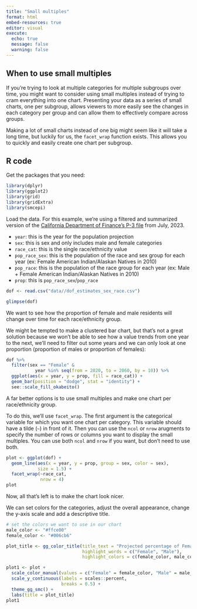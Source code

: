 ```yaml
---
title: "Small multiples"
format: html
embed-resources: true
editor: visual
execute: 
  echo: true
  message: false
  warning: false
---
```


## When to use small multiples

If you're trying to look at multiple categories for multiple subgroups over time, you might want to consider using small multiples instead of trying to cram everything into one chart. Presenting your data as a series of small charts, one per subgroup, allows viewers to more easily see the changes in each category per group and can allow them to effectively compare across groups.

Making a lot of small charts instead of one big might seem like it will take a long time, but luckily for us, the `facet_wrap` function exists. This allows you to quickly and easily create one chart per subgroup.

## R code

Get the packages that you need:

```r
library(dplyr)
library(ggplot2)
library(grid)
library(gridExtra)
library(smcepi)
```

Load the data. For this example, we're using a filtered and summarized version of the [California Department of Finance's P-3 file](https://dof.ca.gov/forecasting/demographics/projections/) from July, 2023.

-   `year`: this is the year for the population projection
-   `sex`: this is sex and only includes male and female categories
-   `race_cat`: this is the single race/ethnicity value
-   `pop_race_sex`: this is the population of the race and sex group for each year (ex: Female American Indian/Alaskan Natives in 2010)
-   `pop_race`: this is the population of the race group for each year (ex: Male + Female American Indian/Alaskan Natives in 2010)
-   `prop`: this is `pop_race_sex`/`pop_race`

```r
dof <- read.csv("data//dof_estimates_sex_race.csv")

glimpse(dof)

```

We want to see how the proportion of female and male residents will change over time for each race/ethnicity group. 

We might be tempted to make a clustered bar chart, but that's not a great solution because we won't be able to see how a value trends from one year to the next, we'll need to filter out some years and we can only look at one proportion (proportion of males or proportion of females):

```r
dof %>%
  filter(sex == "Female" & 
           year %in% seq(from = 2020, to = 2060, by = 10)) %>%
  ggplot(aes(x = year, y = prop, fill = race_cat)) + 
  geom_bar(position = "dodge", stat = "identity") + 
  see::scale_fill_okabeito()

```

A far better options is to use small multiples and make one chart per race/ethnicity group.

To do this, we'll use `facet_wrap`. The first argument is the categorical variable for which you want one chart per category. This variable should have a tilde (`~`) in front of it. Then you can use the `ncol` or `nrow` arugments to specify the number of rows or columns you want to display the small multiples. You can use both `ncol` and `nrow` if you want, but don't need to use both.

```r
plot <- ggplot(dof) +
  geom_line(aes(x = year, y = prop, group = sex, color = sex), 
            size = 1.5) + 
  facet_wrap(~race_cat,
             nrow = 4)
plot
```

Now, all that's left is to make the chart look nicer.

We can set colors for the categories, adjust the overall appearance, change the y-axis scale and add a descriptive title. 

```r
# set the colors we want to use in our chart 
male_color <- "#ffce00"
female_color <- "#006cb6"

plot_title <- gg_color_title(title_text = "Projected percentage of Female and Male residents by race/ethnicity",
                             highlight_words = c("Female", "Male"),
                             highlight_colors = c(female_color, male_color))

plot1 <- plot +
  scale_color_manual(values = c("Female" = female_color, "Male" = male_color)) + 
  scale_y_continuous(labels = scales::percent, 
                     breaks = 0.5) + 
  theme_gg_smc() +
  labs(title = plot_title)
plot1
```

